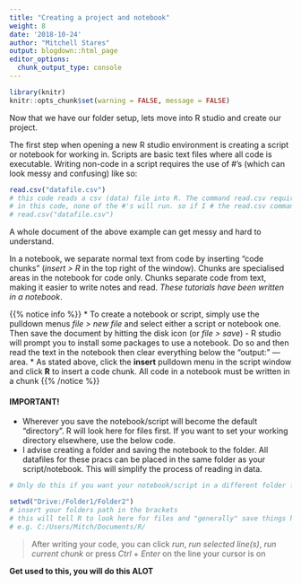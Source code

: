 ```yaml
---
title: "Creating a project and notebook"
weight: 8
date: '2018-10-24'
author: "Mitchell Stares"
output: blogdown::html_page
editor_options: 
  chunk_output_type: console
---
```

```r
library(knitr)
knitr::opts_chunk$set(warning = FALSE, message = FALSE)
```

Now that we have our folder setup, lets move into R studio and create our project.  



The first step when opening a new R studio environment is creating a script or notebook for working in. Scripts are basic text files where all code is executable. Writing non-code in a script requires the use of #'s (which can look messy and confusing) like so:

```r
read.csv("datafile.csv") 
# this code reads a csv (data) file into R. The command read.csv requires brackets with the filepath to the file in quotations. 
# in this code, none of the #'s will run. so if I # the read.csv command, it will not run. like so:
# read.csv("datafile.csv")
```

A whole document of the above example can get messy and hard to understand.  

In a notebook, we separate normal text from code by inserting "code chunks" (*insert > R* in the top right of the window). Chunks are specialised areas in the notebook for code only. 
Chunks separate code from text, making it easier to write notes and read. *These tutorials  have been written in a notebook*.  

{{% notice info %}}
* To create a notebook or script, simply use the pulldown menus *file > new file* and select either a script or notebook one. Then save the document by hitting the disk icon (or *file > save*)
  - R studio will prompt you to install some packages to use a notebook. Do so and then read the text in the notebook then clear everything below the "output:" --- area. 
* As stated above, click the **insert** pulldown menu in the script window and click **R** to insert a code chunk. All code in a notebook must be written in a chunk
{{% /notice %}}  

#### IMPORTANT!

* Wherever you save the notebook/script will become the default "directory". R will look here for files first. If you want to set your working directory elsewhere, use the below code.  
* I advise creating a folder and saving the notebook to the folder. All datafiles for these pracs can be placed in the same folder as your script/notebook. This will simplify the process of reading in data. 

```r

# Only do this if you want your notebook/script in a different folder from data

setwd("Drive:/Folder1/Folder2")
# insert your folders path in the brackets
# this will tell R to look here for files and "generally" save things here as well.
# e.g. C:/Users/Mitch/Documents/R/
```

> After writing your code, you can click _run_, _run selected line(s)_, _run current chunk_ or press _Ctrl_ + _Enter_ on the line your cursor is on 

  **Get used to this, you will do this ALOT**

